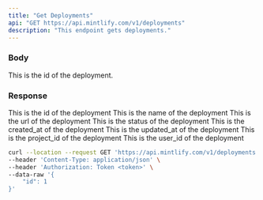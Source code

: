 ```yaml
---
title: "Get Deployments"
api: "GET https://api.mintlify.com/v1/deployments"
description: "This endpoint gets deployments."
---
```


### Body

<ParamField body="id" type="string">
  This is the id of the deployment.
</ParamField>

### Response

<ResponseField name="id" type="number">
  This is the id of the deployment
</ResponseField>

<ResponseField name="name" type="string">
  This is the name of the deployment
</ResponseField>

<ResponseField name="url" type="string">
  This is the url of the deployment
</ResponseField>

<ResponseField name="status" type="string">
  This is the status of the deployment
</ResponseField>

<ResponseField name="created_at" type="string">
  This is the created_at of the deployment
</ResponseField>

<ResponseField name="updated_at" type="string">
  This is the updated_at of the deployment
</ResponseField>

<ResponseField name="project_id" type="number">
  This is the project_id of the deployment
</ResponseField>

<ResponseField name="user_id" type="number">
  This is the user_id of the deployment
</ResponseField>





<RequestExample>

```bash cURL
curl --location --request GET 'https://api.mintlify.com/v1/deployments' \
--header 'Content-Type: application/json' \
--header 'Authorization: Token <token>' \
--data-raw '{
    "id": 1
}'
```

</ResponseExample>
